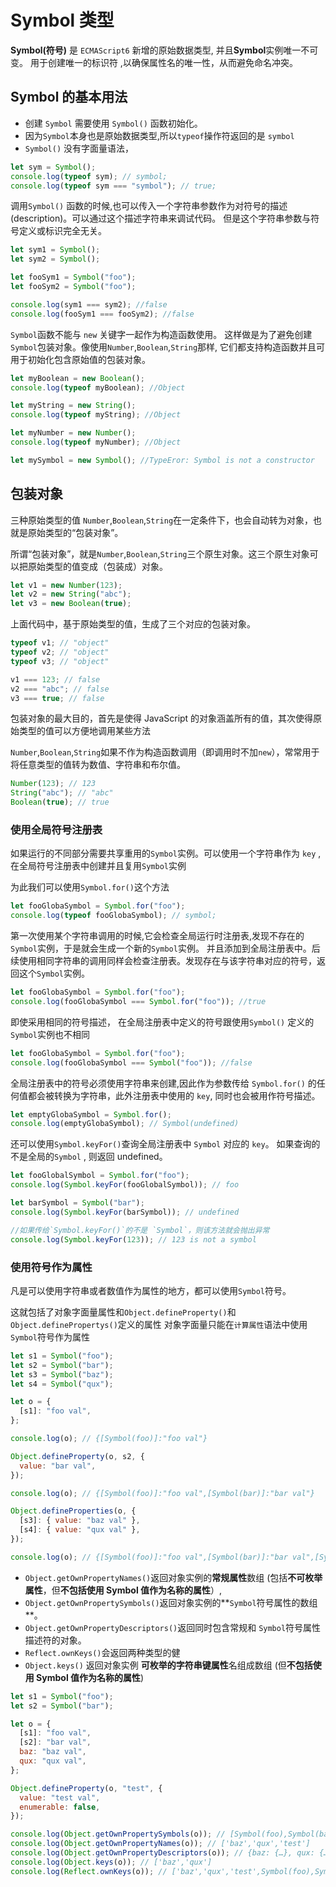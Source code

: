 # Symbol 类型

**Symbol(符号)** 是 `ECMAScript6` 新增的原始数据类型, 并且**Symbol**实例唯一不可变。
用于创建唯一的标识符 ,以确保属性名的唯一性，从而避免命名冲突。

## Symbol 的基本用法

- 创建 `Symbol` 需要使用 `Symbol()` 函数初始化。
- 因为`Symbol`本身也是原始数据类型,所以`typeof`操作符返回的是 `symbol`
- `Symbol()` 没有字面量语法，

```javascript
let sym = Symbol();
console.log(typeof sym); // symbol;
console.log(typeof sym === "symbol"); // true;
```

调用`Symbol()` 函数的时候,也可以传入一个字符串参数作为对符号的描述(description)。可以通过这个描述字符串来调试代码。
但是这个字符串参数与符号定义或标识完全无关。

```javascript
let sym1 = Symbol();
let sym2 = Symbol();

let fooSym1 = Symbol("foo");
let fooSym2 = Symbol("foo");

console.log(sym1 === sym2); //false
console.log(fooSym1 === fooSym2); //false
```

`Symbol`函数不能与 `new` 关键字一起作为构造函数使用。 这样做是为了避免创建`Symbol`包装对象。像使用`Number`,`Boolean`,`String`那样,
它们都支持构造函数并且可用于初始化包含原始值的包装对象。

```javascript
let myBoolean = new Boolean();
console.log(typeof myBoolean); //Object

let myString = new String();
console.log(typeof myString); //Object

let myNumber = new Number();
console.log(typeof myNumber); //Object

let mySymbol = new Symbol(); //TypeEror: Symbol is not a constructor
```

## 包装对象

三种原始类型的值 `Number`,`Boolean`,`String`在一定条件下，也会自动转为对象，也就是原始类型的“包装对象”。

所谓“包装对象”，就是`Number`,`Boolean`,`String`三个原生对象。这三个原生对象可以把原始类型的值变成（包装成）对象。

```javascript
let v1 = new Number(123);
let v2 = new String("abc");
let v3 = new Boolean(true);
```

上面代码中，基于原始类型的值，生成了三个对应的包装对象。

```javascript
typeof v1; // "object"
typeof v2; // "object"
typeof v3; // "object"

v1 === 123; // false
v2 === "abc"; // false
v3 === true; // false
```

包装对象的最大目的，首先是使得 JavaScript 的对象涵盖所有的值，其次使得原始类型的值可以方便地调用某些方法

`Number`,`Boolean`,`String`如果不作为构造函数调用（即调用时不加`new`），常常用于将任意类型的值转为数值、字符串和布尔值。

```javascript
Number(123); // 123
String("abc"); // "abc"
Boolean(true); // true
```

### 使用全局符号注册表

如果运行的不同部分需要共享重用的`Symbol`实例。可以使用一个字符串作为 `key` , 在全局符号注册表中创建并且复用`Symbol`实例

为此我们可以使用`Symbol.for()`这个方法

```javascript
let fooGlobaSymbol = Symbol.for("foo");
console.log(typeof fooGlobaSymbol); // symbol;
```

第一次使用某个字符串调用的时候,它会检查全局运行时注册表,发现不存在的`Symbol`实例，于是就会生成一个新的`Symbol`实例。
并且添加到全局注册表中。后续使用相同字符串的调用同样会检查注册表。发现存在与该字符串对应的符号，返回这个`Symbol`实例。

```javascript
let fooGlobaSymbol = Symbol.for("foo");
console.log(fooGlobaSymbol === Symbol.for("foo")); //true
```

即使采用相同的符号描述， 在全局注册表中定义的符号跟使用`Symbol()` 定义的`Symbol`实例也不相同

```javascript
let fooGlobaSymbol = Symbol.for("foo");
console.log(fooGlobaSymbol === Symbol("foo")); //false
```

全局注册表中的符号必须使用字符串来创建,因此作为参数传给 `Symbol.for()` 的任何值都会被转换为字符串，此外注册表中使用的 `key`,
同时也会被用作符号描述。

```javascript
let emptyGlobaSymbol = Symbol.for();
console.log(emptyGlobaSymbol); // Symbol(undefined)
```

还可以使用`Symbol.keyFor()`查询全局注册表中 `Symbol` 对应的 `key`。
如果查询的不是全局的`Symbol` , 则返回 undefined。

```javascript
let fooGlobalSymbol = Symbol.for("foo");
console.log(Symbol.keyFor(fooGlobalSymbol)); // foo

let barSymbol = Symbol("bar");
console.log(Symbol.keyFor(barSymbol)); // undefined

//如果传给`Symbol.keyFor()`的不是 `Symbol`，则该方法就会抛出异常
console.log(Symbol.keyFor(123)); // 123 is not a symbol
```

### 使用符号作为属性

凡是可以使用字符串或者数值作为属性的地方，都可以使用`Symbol`符号。

这就包括了对象字面量属性和`Object.defineProperty()`和`Object.definePropertys()`定义的属性
对象字面量只能在`计算属性`语法中使用`Symbol`符号作为属性

```javascript
let s1 = Symbol("foo");
let s2 = Symbol("bar");
let s3 = Symbol("baz");
let s4 = Symbol("qux");

let o = {
  [s1]: "foo val",
};

console.log(o); // {[Symbol(foo)]:"foo val"}

Object.defineProperty(o, s2, {
  value: "bar val",
});

console.log(o); // {[Symbol(foo)]:"foo val",[Symbol(bar)]:"bar val"}

Object.defineProperties(o, {
  [s3]: { value: "baz val" },
  [s4]: { value: "qux val" },
});

console.log(o); // {[Symbol(foo)]:"foo val",[Symbol(bar)]:"bar val",[Symbol(baz)]:"baz val",[Symbol(qux)]:"qux val"}
```

- `Object.getOwnPropertyNames()`返回对象实例的**常规属性**数组 (包括**不可枚举属性**，但**不包括使用 Symbol 值作为名称的属性**）,
- `Object.getOwnPropertySymbols()`返回对象实例的**`Symbol`符号属性的数组**。
- `Object.getOwnPropertyDescriptors()`返回同时包含常规和 `Symbol`符号属性描述符的对象。
- `Reflect.ownKeys()`会返回两种类型的健
- `Object.keys()` 返回对象实例 **可枚举的字符串键属性**名组成数组 (但**不包括使用 Symbol 值作为名称的属性**)

```javascript
let s1 = Symbol("foo");
let s2 = Symbol("bar");

let o = {
  [s1]: "foo val",
  [s2]: "bar val",
  baz: "baz val",
  qux: "qux val",
};

Object.defineProperty(o, "test", {
  value: "test val",
  enumerable: false,
});

console.log(Object.getOwnPropertySymbols(o)); // [Symbol(foo),Symbol(bar)]
console.log(Object.getOwnPropertyNames(o)); // ['baz','qux','test']
console.log(Object.getOwnPropertyDescriptors(o)); // {baz: {…}, qux: {…}, test: {…}, Symbol(foo): {…}, Symbol(bar): {…}}
console.log(Object.keys(o)); // ['baz','qux']
console.log(Reflect.ownKeys(o)); // ['baz','qux','test',Symbol(foo),Symbol(bar)]
```
